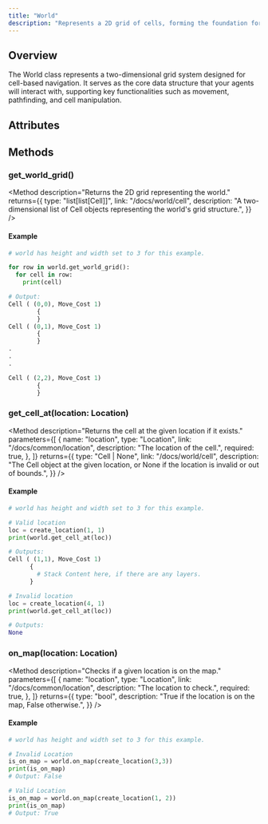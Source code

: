 ```yaml
---
title: "World"
description: "Represents a 2D grid of cells, forming the foundation for navigation."
---
```



## Overview

The World class represents a two-dimensional grid system designed for
cell-based navigation. It serves as the core data structure that your
agents will interact with, supporting key functionalities such as
movement, pathfinding, and cell manipulation.

## Attributes

<Attribute
  name="width"
  type="int"
  description="The width of the world. Ranging from 0 (inclusive) to the width (exclusive). "
/>
<Attribute
  name="height"
  type="int"
  description="The height of the world. Ranging from 0 (inclusive) to the height (exclusive). "
/>

## Methods

### <div className="font-medium font-mono">get_world_grid()</div>

<Method
  description="Returns the 2D grid representing the world."
  returns={{
    type: "list[list[Cell]]",
    link: "/docs/world/cell",
    description:
      "A two-dimensional list of Cell objects representing the world's grid structure.",
  }}
/>

#### Example

```py
# world has height and width set to 3 for this example.

for row in world.get_world_grid():
  for cell in row:
    print(cell)

# Output: 
Cell ( (0,0), Move_Cost 1)
        {
        }
Cell ( (0,1), Move_Cost 1)
        {
        }
.
.
.

Cell ( (2,2), Move_Cost 1)
        {
        }
```

### <div className="font-medium font-mono">get_cell_at(location: Location)</div>

<Method
  description="Returns the cell at the given location if it exists."
  parameters={[
    {
      name: "location",
      type: "Location",
      link: "/docs/common/location",
      description: "The location of the cell.",
      required: true,
    },
  ]}
  returns={{
    type: "Cell | None",
    link: "/docs/world/cell",
    description:
      "The Cell object at the given location, or None if the location is invalid or out of bounds.",
  }}
/>

#### Example

```py
# world has height and width set to 3 for this example.

# Valid location
loc = create_location(1, 1)
print(world.get_cell_at(loc))

# Outputs:
Cell ( (1,1), Move_Cost 1)
      {
        # Stack Content here, if there are any layers.       
      }

# Invalid location
loc = create_location(4, 1)
print(world.get_cell_at(loc))

# Outputs:
None
```

### <div className="font-medium font-mono">on_map(location: Location)</div>

<Method
  description="Checks if a given location is on the map."
  parameters={[
    {
      name: "location",
      type: "Location",
      link: "/docs/common/location",
      description: "The location to check.",
      required: true,
    },
  ]}
  returns={{
    type: "bool",
    description: "True if the location is on the map, False otherwise.",
  }}
/>

#### Example

```py
# world has height and width set to 3 for this example.

# Invalid Location
is_on_map = world.on_map(create_location(3,3))
print(is_on_map)
# Output: False

# Valid Location
is_on_map = world.on_map(create_location(1, 2))
print(is_on_map)
# Output: True
```

